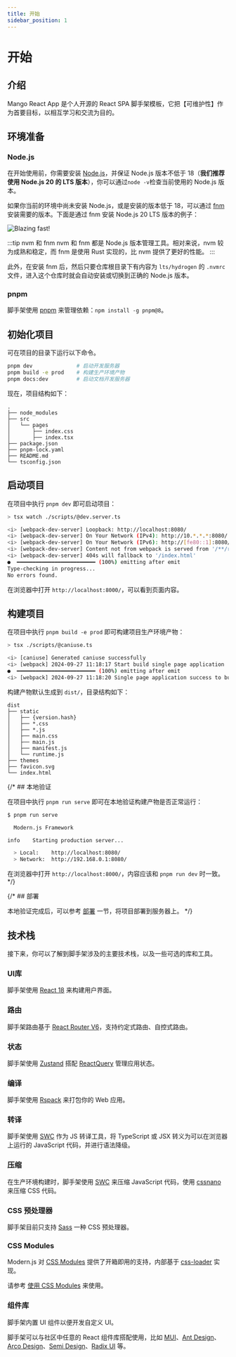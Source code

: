 ```yaml
---
title: 开始
sidebar_position: 1
---
```


# 开始

## 介绍

Mango React App 是个人开源的 React SPA 脚手架模板，它把【可维护性】作为首要目标，以相互学习和交流为目的。

## 环境准备

### Node.js

在开始使用前，你需要安装 [Node.js](https://nodejs.org/)，并保证 Node.js 版本不低于 18（**我们推荐使用 Node.js 20 的 LTS 版本**），你可以通过`node -v`检查当前使用的 Node.js 版本。


如果你当前的环境中尚未安装 Node.js，或是安装的版本低于 18，可以通过 [fnm](https://github.com/Schniz/fnm) 安装需要的版本。下面是通过 fnm 安装 Node.js 20 LTS 版本的例子：

<img src="/fnm.svg" alt="Blazing fast!"/>

:::tip nvm 和 fnm
nvm 和 fnm 都是 Node.js 版本管理工具。相对来说，nvm 较为成熟和稳定，而 fnm 是使用 Rust 实现的，比 nvm 提供了更好的性能。
:::

此外，在安装 fnm 后，然后只要仓库根目录下有内容为 `lts/hydrogen` 的 `.nvmrc` 文件，进入这个仓库时就会自动安装或切换到正确的 Node.js 版本。

### pnpm

脚手架使用 [pnpm](https://pnpm.io/installation) 来管理依赖：`npm install -g pnpm@8`。

## 初始化项目

可在项目的目录下运行以下命令。

```bash pure
pnpm dev              # 启动开发服务器
pnpm build -e prod    # 构建生产环境产物
pnpm docs:dev         # 启动文档开发服务器
```

现在，项目结构如下：

```
.
├── node_modules
├── src
│   └── pages
│       ├── index.css
│       ├── index.tsx
├── package.json
├── pnpm-lock.yaml
├── README.md
└── tsconfig.json
```

## 启动项目

在项目中执行 `pnpm dev` 即可启动项目：

```bash pure
> tsx watch ./scripts/@dev.server.ts

<i> [webpack-dev-server] Loopback: http://localhost:8080/
<i> [webpack-dev-server] On Your Network (IPv4): http://10.*.*.*:8080/
<i> [webpack-dev-server] On Your Network (IPv6): http://[fe80::1]:8080/
<i> [webpack-dev-server] Content not from webpack is served from '/**/react-app/assets' directory
<i> [webpack-dev-server] 404s will fallback to '/index.html'
●  ━━━━━━━━━━━━━━━━━━━━━━━━━ (100%) emitting after emit                                                                                                                                  Rspack compiled successfully
Type-checking in progress...
No errors found.
```

在浏览器中打开 `http://localhost:8000/`，可以看到页面内容。

## 构建项目

在项目中执行 `pnpm build -e prod` 即可构建项目生产环境产物：

```bash pure
> tsx ./scripts/@caniuse.ts

<i> [caniuse] Generated caniuse successfully
<i> [webpack] 2024-09-27 11:18:17 Start build single page application
●  ━━━━━━━━━━━━━━━━━━━━━━━━━ (100%) emitting after emit                                                                                                                                  
<i> [webpack] 2024-09-27 11:18:20 Single page application success to build with 3s
```

构建产物默认生成到 `dist/`，目录结构如下：

```
dist
├── static
│   ├── {version.hash}
│   ├── *.css
│   ├── *.js
│   ├── main.css
│   ├── main.js
│   ├── manifest.js
│   └── runtime.js
├── themes
├── favicon.svg
└── index.html
```

{/* ## 本地验证

在项目中执行 `pnpm run serve` 即可在本地验证构建产物是否正常运行：

```bash
$ pnpm run serve

  Modern.js Framework

info    Starting production server...

  > Local:    http://localhost:8080/
  > Network:  http://192.168.0.1:8080/
```

在浏览器中打开 `http://localhost:8000/`，内容应该和 `pnpm run dev` 时一致。 */}

{/* ## 部署

本地验证完成后，可以参考 [部署](/guides/basic-features/deploy.html) 一节，将项目部署到服务器上。 */}

## 技术栈

接下来，你可以了解到脚手架涉及的主要技术栈，以及一些可选的库和工具。

### UI库

脚手架使用 [React 18](https://react.dev/) 来构建用户界面。

### 路由

脚手架路由基于 [React Router V6](https://reactrouter.com/en/main)，支持约定式路由、自控式路由。

### 状态

脚手架使用 [Zustand](https://docs.pmnd.rs/zustand) 搭配 [ReactQuery](https://tanstack.com/query/latest/docs/framework/react/overview) 管理应用状态。

### 编译

脚手架使用 [Rspack](https://www.rspack.dev/) 来打包你的 Web 应用。

### 转译

脚手架使用 [SWC](https://swc.rs/) 作为 JS 转译工具，将 TypeScript 或 JSX 转义为可以在浏览器上运行的 JavaScript 代码，并进行语法降级。

### 压缩

在生产环境构建时，脚手架使用 [SWC](https://swc.rs/) 来压缩 JavaScript 代码，使用 [cssnano](https://cssnano.co/) 来压缩 CSS 代码。

### CSS 预处理器

脚手架目前只支持 [Sass](https://sass-lang.com/) 一种 CSS 预处理器。

### CSS Modules

Modern.js 对 [CSS Modules](https://github.com/css-modules/css-modules) 提供了开箱即用的支持，内部基于 [css-loader](https://www.npmjs.com/package/css-loader) 实现。

请参考 [使用 CSS Modules](/guides/basic-features/css/css-modules) 来使用。

### 组件库

脚手架内置 UI 组件以便开发自定义 UI。

脚手架可以与社区中任意的 React 组件库搭配使用，比如 [MUI](https://mui.com/)、[Ant Design](https://ant.design/)、[Arco Design](https://github.com/arco-design/arco-design)、[Semi Design](https://semi.design/)、[Radix UI](https://www.radix-ui.com/) 等。
